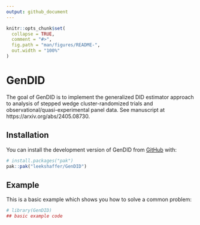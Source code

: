 ```yaml
---
output: github_document
---
```


<!-- README.md is generated from README.Rmd. Please edit that file -->

```r
knitr::opts_chunk$set(
  collapse = TRUE,
  comment = "#>",
  fig.path = "man/figures/README-",
  out.width = "100%"
)
```

# GenDID

<!-- badges: start -->
<!-- badges: end -->

The goal of GenDID is to implement the generalized DID estimator approach to analysis of stepped wedge cluster-randomized trials and observational/quasi-experimental panel data. See manuscript at https://arxiv.org/abs/2405.08730.

## Installation

You can install the development version of GenDID from [GitHub](https://github.com/) with:

``` r
# install.packages("pak")
pak::pak("leekshaffer/GenDID")
```

## Example

This is a basic example which shows you how to solve a common problem:

```r
# library(GenDID)
## basic example code
```
